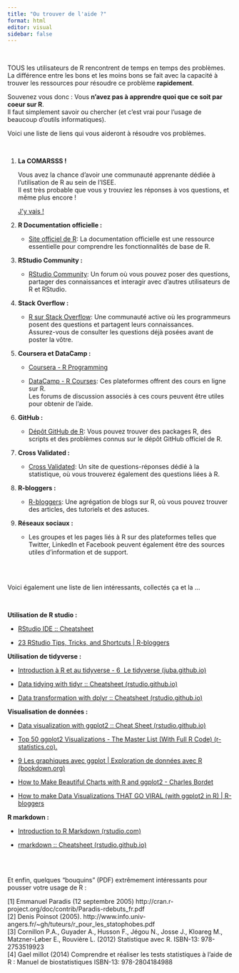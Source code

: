 ```yaml
---
title: "Ou trouver de l'aide ?"
format: html
editor: visual
sidebar: false
---
```


<br>

TOUS les utilisateurs de R rencontrent de temps en temps des problèmes.\
La différence entre les bons et les moins bons se fait avec la capacité à trouver les ressources pour résoudre ce problème **rapidement**.

Souvenez vous donc : Vous **n'avez pas à apprendre quoi que ce soit par coeur sur R**.\
Il faut simplement savoir ou chercher (et c'est vrai pour l'usage de beaucoup d'outils informatiques).

Voici une liste de liens qui vous aideront à résoudre vos problèmes.

<br>

1.  **La COMARSSS !**

    Vous avez la chance d'avoir une communauté apprenante dédiée à l'utilisation de R au sein de l'ISEE.\
    Il est très probable que vous y trouviez les réponses à vos questions, et même plus encore !

    [J'y vais !](https://teams.microsoft.com/l/channel/19%3A3dbc1a3b122e4e4e9d56ed4eb7f5a13b%40thread.tacv2/R?groupId=be6ef5f4-b02f-45b6-ba08-91f6947291ef&tenantId=)

2.  **R Documentation officielle :**

    -   [Site officiel de R](https://www.r-project.org/): La documentation officielle est une ressource essentielle pour comprendre les fonctionnalités de base de R.

3.  **RStudio Community :**

    -   [RStudio Community](https://community.rstudio.com/): Un forum où vous pouvez poser des questions, partager des connaissances et interagir avec d'autres utilisateurs de R et RStudio.

4.  **Stack Overflow :**

    -   [R sur Stack Overflow](https://stackoverflow.com/questions/tagged/r): Une communauté active où les programmeurs posent des questions et partagent leurs connaissances.\
        Assurez-vous de consulter les questions déjà posées avant de poster la vôtre.

5.  **Coursera et DataCamp :**

    -   [Coursera - R Programming](https://www.coursera.org/learn/r-programming)

    -   [DataCamp - R Courses](https://www.datacamp.com/courses/tech:r): Ces plateformes offrent des cours en ligne sur R.\
        Les forums de discussion associés à ces cours peuvent être utiles pour obtenir de l'aide.

6.  **GitHub :**

    -   [Dépôt GitHub de R](https://github.com/rstudio/r): Vous pouvez trouver des packages R, des scripts et des problèmes connus sur le dépôt GitHub officiel de R.

7.  **Cross Validated :**

    -   [Cross Validated](https://stats.stackexchange.com/): Un site de questions-réponses dédié à la statistique, où vous trouverez également des questions liées à R.

8.  **R-bloggers :**

    -   [R-bloggers](https://www.r-bloggers.com/): Une agrégation de blogs sur R, où vous pouvez trouver des articles, des tutoriels et des astuces.

9.  **Réseaux sociaux :**

    -   Les groupes et les pages liés à R sur des plateformes telles que Twitter, LinkedIn et Facebook peuvent également être des sources utiles d'information et de support.

<br><br>

Voici également une liste de lien intéressants, collectés ça et la ...

<br>

**Utilisation de R studio :**

-   [RStudio IDE :: Cheatsheet](https://rstudio.github.io/cheatsheets/html/rstudio-ide.html?_gl=1*1x39n9r*_ga*MjAwMzE0NDI0MC4xNjk0MDU0MDkx*_ga_2C0WZ1JHG0*MTY5Njg5NDk3Ni4zLjEuMTY5Njg5NTU5NS4wLjAuMA.. "https://rstudio.github.io/cheatsheets/html/rstudio-ide.html?_gl=1*1x39n9r*_ga*mjawmze0ndi0mc4xnjk0mdu0mdkx*_ga_2c0wz1jhg0*mty5njg5ndk3ni4zljeumty5njg5ntu5ns4wljauma..") 

-   [23 RStudio Tips, Tricks, and Shortcuts \| R-bloggers](https://www.r-bloggers.com/2020/06/23-rstudio-tips-tricks-and-shortcuts/ "https://www.r-bloggers.com/2020/06/23-rstudio-tips-tricks-and-shortcuts/") 

**Utilisation de tidyverse :**  

-   [Introduction à R et au tidyverse - 6  Le tidyverse (juba.github.io)](https://juba.github.io/tidyverse/06-tidyverse.html "https://juba.github.io/tidyverse/06-tidyverse.html") 

-   [Data tidying with tidyr :: Cheatsheet (rstudio.github.io)](https://rstudio.github.io/cheatsheets/html/tidyr.html?_gl=1*no4z1d*_ga*MjAwMzE0NDI0MC4xNjk0MDU0MDkx*_ga_2C0WZ1JHG0*MTY5Njg5NDk3Ni4zLjEuMTY5Njg5NTU5NS4wLjAuMA.. "https://rstudio.github.io/cheatsheets/html/tidyr.html?_gl=1*no4z1d*_ga*mjawmze0ndi0mc4xnjk0mdu0mdkx*_ga_2c0wz1jhg0*mty5njg5ndk3ni4zljeumty5njg5ntu5ns4wljauma..") 

-   [Data transformation with dplyr :: Cheatsheet (rstudio.github.io)](https://rstudio.github.io/cheatsheets/html/data-transformation.html?_gl=1*no4z1d*_ga*MjAwMzE0NDI0MC4xNjk0MDU0MDkx*_ga_2C0WZ1JHG0*MTY5Njg5NDk3Ni4zLjEuMTY5Njg5NTU5NS4wLjAuMA.. "https://rstudio.github.io/cheatsheets/html/data-transformation.html?_gl=1*no4z1d*_ga*mjawmze0ndi0mc4xnjk0mdu0mdkx*_ga_2c0wz1jhg0*mty5njg5ndk3ni4zljeumty5njg5ntu5ns4wljauma..") 

**Visualisation de données :**

-   [Data visualization with ggplot2 :: Cheat Sheet (rstudio.github.io)](https://rstudio.github.io/cheatsheets/html/data-visualization.html?_gl=1*no4z1d*_ga*MjAwMzE0NDI0MC4xNjk0MDU0MDkx*_ga_2C0WZ1JHG0*MTY5Njg5NDk3Ni4zLjEuMTY5Njg5NTU5NS4wLjAuMA.. "https://rstudio.github.io/cheatsheets/html/data-visualization.html?_gl=1*no4z1d*_ga*mjawmze0ndi0mc4xnjk0mdu0mdkx*_ga_2c0wz1jhg0*mty5njg5ndk3ni4zljeumty5njg5ntu5ns4wljauma..") 

-   [Top 50 ggplot2 Visualizations - The Master List (With Full R Code) (r-statistics.co).](http://r-statistics.co/Top50-Ggplot2-Visualizations-MasterList-R-Code.html "http://r-statistics.co/top50-ggplot2-visualizations-masterlist-r-code.html") 

-   [9 Les graphiques avec ggplot \| Exploration de données avec R (bookdown.org)](https://bookdown.org/ael/rexplor/chap8.html "https://bookdown.org/ael/rexplor/chap8.html") 

-   [How to Make Beautiful Charts with R and ggplot2 - Charles Bordet](https://www.charlesbordet.com/en/make-beautiful-charts-ggplot2/#iteration-7---add-annotations "https://www.charlesbordet.com/en/make-beautiful-charts-ggplot2/#iteration-7---add-annotations") 

-   [How to make Data Visualizations THAT GO VIRAL (with ggplot2 in R) \| R-bloggers](https://www.r-bloggers.com/2023/08/how-to-make-data-visualizations-that-go-viral-with-ggplot2-in-r/ "https://www.r-bloggers.com/2023/08/how-to-make-data-visualizations-that-go-viral-with-ggplot2-in-r/") 

**R markdown :**  

-   [Introduction to R Markdown (rstudio.com)](https://rmarkdown.rstudio.com/articles_intro.html "https://rmarkdown.rstudio.com/articles_intro.html") 

-   [rmarkdown :: Cheatsheet (rstudio.github.io)](https://rstudio.github.io/cheatsheets/html/rmarkdown.html?_gl=1*1x39n9r*_ga*MjAwMzE0NDI0MC4xNjk0MDU0MDkx*_ga_2C0WZ1JHG0*MTY5Njg5NDk3Ni4zLjEuMTY5Njg5NTU5NS4wLjAuMA.. "https://rstudio.github.io/cheatsheets/html/rmarkdown.html?_gl=1*1x39n9r*_ga*mjawmze0ndi0mc4xnjk0mdu0mdkx*_ga_2c0wz1jhg0*mty5njg5ndk3ni4zljeumty5njg5ntu5ns4wljauma..") 

<br><br>

Et enfin, quelques "bouquins" (PDF) extrêmement intéressants pour pousser votre usage de R :

\[1\] Emmanuel Paradis (12 septembre 2005) http://cran.r-project.org/doc/contrib/Paradis-rdebuts_fr.pdf\
\[2\] Denis Poinsot (2005). http://www.info.univ-angers.fr/\~gh/tuteurs/r_pour_les_statophobes.pdf\
\[3\] Cornillon P.A., Guyader A., Husson F., Jégou N., Josse J., Kloareg M., Matzner-Løber E., Rouvière L. (2012) Statistique avec R. ISBN-13: 978-2753519923\
\[4\] Gael millot (2014) Comprendre et réaliser les tests statistiques à l'aide de R : Manuel de biostatistiques ISBN-13: 978-2804184988
